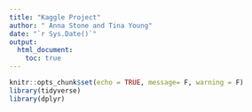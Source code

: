 ---
title: "Kaggle Project"
author: " Anna Stone and Tina Young"
date: "`r Sys.Date()`"
output:
  html_document:
    toc: true
---

```{r setup, include=FALSE}
knitr::opts_chunk$set(echo = TRUE, message= F, warning = F)
library(tidyverse)
library(dplyr)
```


